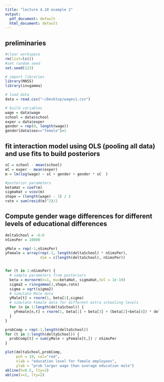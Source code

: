 ```yaml
---
title: "lecture 4.10 example 2"
output:
  pdf_document: default
  html_document: default
---
```


## preliminaries
```r
#clear workspace
rm(list=ls())
#set random seed
set.seed(123)

# import libraries
library(MASS)
library(invgamma)

# load data
data = read.csv("~/Desktop/wages1.csv")

# build variables
wage = data$wage
school = data$school
exper = data$exper
gender = rep(0, length(wage))
gender[data$sex=="female"]=1
```

## fit interaction model using OLS (pooling all data) and use fits to build posteriors
```r
sC = school - mean(school)
eC = exper - mean(exper)
m = lm(log(wage) ~ sC + gender + gender * sC  )
```

```r
#posterior parameters
betaHat = coef(m)
sigmaHat = vcov(m)
shape = (length(wage) - 3) / 2
rate = sum(resid(m)^2)/2

```

## Compute gender wage differences for different levels of educational differences
```r
deltaSchool = -6:6
nSimsPer = 10000

yMale = rep(-1,nSimsPer)
yFemale = array(rep(-1, length(deltaSchool) * nSimsPer),
                dim = c(length(deltaSchool), nSimsPer))


for (t in 1:nSimsPer) {
  # sample parameters from posteriors
  beta = mvrnorm(n=1, mu=betaHat, sigmaHat,tol = 1e-10)
  sigma2 = rinvgamma(1,shape,rate)
  sigma = sqrt(sigma2)
  # simulate Male data
  yMale[t] = rnorm(1, beta[1],sigma)
  # simulate Female data for different extra schooling levels
  for (n in 1:length(deltaSchool)) {
    yFemale[n,t] = rnorm(1, beta[1] + beta[3] + (beta[2]+beta[4]) * deltaSchool[n] ,sigma)
  }
}

probComp = rep(-1,length(deltaSchool))
for (t in 1:length(deltaSchool)) {
  probComp[t] = sum(yMale < yFemale[t,]) / nSimsPer
}

plot(deltaSchool,probComp,
     pch = 19, col="red",
     xlab = "education level for female employees",
     ylab = "prob larger wage than average education male")
abline(h=0.5, lty=2)
abline(v=2, lty=2)
```

